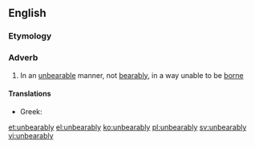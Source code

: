 ==English==

===Etymology===
{{suffix|unbearable|ly}}

===Adverb===
{{en-adv}}

# In an [[unbearable]] manner, not [[bearably]], in a way unable to be [[borne]]

====Translations====
{{trans-top|in an unbearable manner}}
* Greek: {{t+|el|αφόρητα|sc=Grek}}
{{trans-mid}}
{{trans-bottom}}

[[et:unbearably]]
[[el:unbearably]]
[[ko:unbearably]]
[[pl:unbearably]]
[[sv:unbearably]]
[[vi:unbearably]]